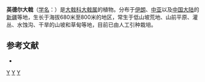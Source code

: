 {{Speciesbox 
| taxon = Euphorbia inderiensis
| authority = Less.
}}

'''英德尔大戟'''（[[学名|学名]]：{{lang|la|''Euphorbia inderiensis''}}）是[[大戟科|大戟科]][[大戟属|大戟属]]的植物。分布于[[伊朗|伊朗]]、[[中亚|中亚]]以及[[中国大陆|中国大陆]]的[[新疆|新疆]]等地，生长于海拔680米至800米的地区，常生于低山坡荒地、山前平原、灌丛、水蚀沟、干旱的山坡和草甸等地，目前已由人工引种栽培。

== 参考文献 ==
<div class="references-small">
* {{cite web| url =http://www.bioinfo.cn/db05/KmzwSpecies.php?action=view&id=7653| title =英德尔大戟| work =《中国高等植物数据库全库》| publisher =中国科学院微生物研究所| author =昆明植物研究所| accessdate =2009-02-25| deadurl =yes| archiveurl =https://web.archive.org/web/20160305100103/http://www.bioinfo.cn/db05/KmzwSpecies.php?action=view&id=7653| archivedate =2016-03-05}}
</div>

{{Taxonbar}}

[[Category:大戟属|Y]]
[[Category:伊朗植物|Y]]
[[Category:新疆植物|Y]]